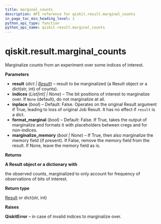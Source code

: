 ```yaml
---
title: marginal_counts
description: API reference for qiskit.result.marginal_counts
in_page_toc_min_heading_level: 1
python_api_type: function
python_api_name: qiskit.result.marginal_counts
---
```


<span id="qiskit-result-marginal-counts" />

# qiskit.result.marginal\_counts

<Function id="qiskit.result.marginal_counts" isDedicatedPage={true} github="https://github.com/qiskit/qiskit/tree/stable/0.24/qiskit/result/utils.py" signature="marginal_counts(result, indices=None, inplace=False, format_marginal=False, marginalize_memory=True)">
  Marginalize counts from an experiment over some indices of interest.

  **Parameters**

  *   **result** (*dict |* [*Result*](qiskit.result.Result "qiskit.result.result.Result")) – result to be marginalized (a Result object or a dict(str, int) of counts).
  *   **indices** (*List\[int] | None*) – The bit positions of interest to marginalize over. If `None` (default), do not marginalize at all.
  *   **inplace** (*bool*) – Default: False. Operates on the original Result argument if True, leading to loss of original Job Result. It has no effect if `result` is a dict.
  *   **format\_marginal** (*bool*) – Default: False. If True, takes the output of marginalize and formats it with placeholders between cregs and for non-indices.
  *   **marginalize\_memory** (*bool | None*) – If True, then also marginalize the memory field (if present). If False, remove the memory field from the result. If None, leave the memory field as is.

  **Returns**

  **A Result object or a dictionary with**

  the observed counts, marginalized to only account for frequency of observations of bits of interest.

  **Return type**

  [Result](qiskit.result.Result "qiskit.result.Result") or dict(str, int)

  **Raises**

  **QiskitError** – in case of invalid indices to marginalize over.
</Function>

